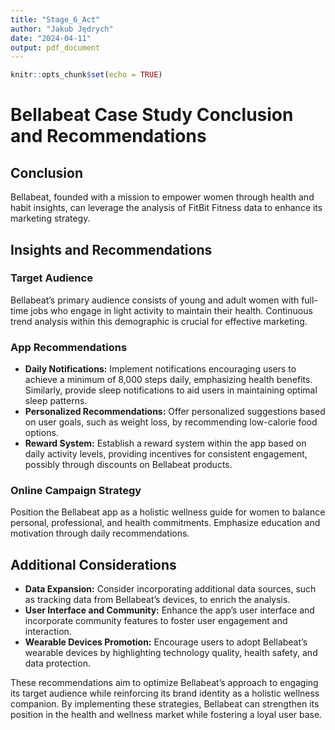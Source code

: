 ```yaml
---
title: "Stage_6_Act"
author: "Jakub Jędrych"
date: "2024-04-11"
output: pdf_document
---
```


```r
knitr::opts_chunk$set(echo = TRUE)
```

# Bellabeat Case Study Conclusion and Recommendations

## Conclusion

Bellabeat, founded with a mission to empower women through health and habit insights, can leverage the analysis of FitBit Fitness data to enhance its marketing strategy.

## Insights and Recommendations

### Target Audience
Bellabeat's primary audience consists of young and adult women with full-time jobs who engage in light activity to maintain their health. Continuous trend analysis within this demographic is crucial for effective marketing.

### App Recommendations

- **Daily Notifications:** Implement notifications encouraging users to achieve a minimum of 8,000 steps daily, emphasizing health benefits. Similarly, provide sleep notifications to aid users in maintaining optimal sleep patterns.
- **Personalized Recommendations:** Offer personalized suggestions based on user goals, such as weight loss, by recommending low-calorie food options.
- **Reward System:** Establish a reward system within the app based on daily activity levels, providing incentives for consistent engagement, possibly through discounts on Bellabeat products.

### Online Campaign Strategy
Position the Bellabeat app as a holistic wellness guide for women to balance personal, professional, and health commitments. Emphasize education and motivation through daily recommendations.

## Additional Considerations

- **Data Expansion:** Consider incorporating additional data sources, such as tracking data from Bellabeat's devices, to enrich the analysis.
- **User Interface and Community:** Enhance the app's user interface and incorporate community features to foster user engagement and interaction.
- **Wearable Devices Promotion:** Encourage users to adopt Bellabeat's wearable devices by highlighting technology quality, health safety, and data protection.

These recommendations aim to optimize Bellabeat's approach to engaging its target audience while reinforcing its brand identity as a holistic wellness companion. By implementing these strategies, Bellabeat can strengthen its position in the health and wellness market while fostering a loyal user base.
